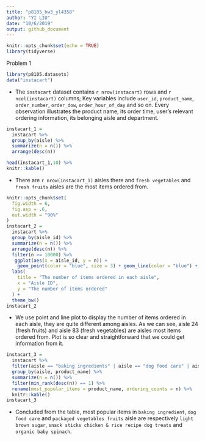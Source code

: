 ```yaml
---
title: "p8105_hw3_yl4358"
author: "YI LIU"
date: "10/6/2019"
output: github_document
---
```


```r
knitr::opts_chunk$set(echo = TRUE)
library(tidyverse)
```

Problem 1
```r
library(p8105.datasets)
data("instacart")
```

* The `instacart` dataset contains `r nrow(instacart)` rows and `r ncol(instacart)` columns; Key variables include `user_id`, `product_name`, `order_number`, `order_dow`, `order_hour_of_day` and so on. Every observation illustrates the product name, its order time, user's relevant ordering information, its belonging aisle and department.

```r
instacart_1 =
  instacart %>%
  group_by(aisle) %>% 
  summarize(n = n()) %>% 
  arrange(desc(n))

head(instacart_1,10) %>% 
knitr::kable()
```

* There are `r nrow(instacart_1)` aisles there and `fresh vegetables` and `fresh fruits` aisles are the most items ordered from.

```r
knitr::opts_chunk$set(
  fig.width = 6,
  fig.asp = .6,
  out.width = "90%"
)
instacart_2 =
  instacart %>%
  group_by(aisle_id) %>% 
  summarize(n = n()) %>%
  arrange(desc(n)) %>% 
  filter(n >= 10000) %>% 
   ggplot(aes(x = aisle_id, y = n)) + 
    geom_point(color = "blue", size = 3) + geom_line(color = "blue") +
  labs(
    title = "The number of items ordered in each aisle",
    x = "Aisle ID",
    y = "The number of items ordered"
  ) +
  theme_bw()
instacart_2
```

* We use point and line plot to display the number of items ordered in each aisle, they are quite different among aisles. As we can see, aisle 24 (fresh fruits) and aisle 83 (fresh vegetables) are aisles most items ordered from. Plot is so clear and straightforward that we could get information from it.

```r
instacart_3 =
  instacart %>% 
  filter(aisle == "baking ingredients" | aisle == "dog food care" | aisle == "packaged vegetables fruits") %>% 
  group_by(aisle, product_name) %>% 
  summarize(n = n()) %>% 
  filter(min_rank(desc(n)) == 1) %>% 
  rename(most_popular_items = product_name, ordering_counts = n) %>% 
  knitr::kable()
instacart_3
```

* Concluded from the table, most popular items in `baking ingredient`, `dog food care` and `packaged vegetables fruits` aisle are respectively `light brown sugar`, `snack sticks chicken & rice recipe dog treats` and `organic baby spinach`.



